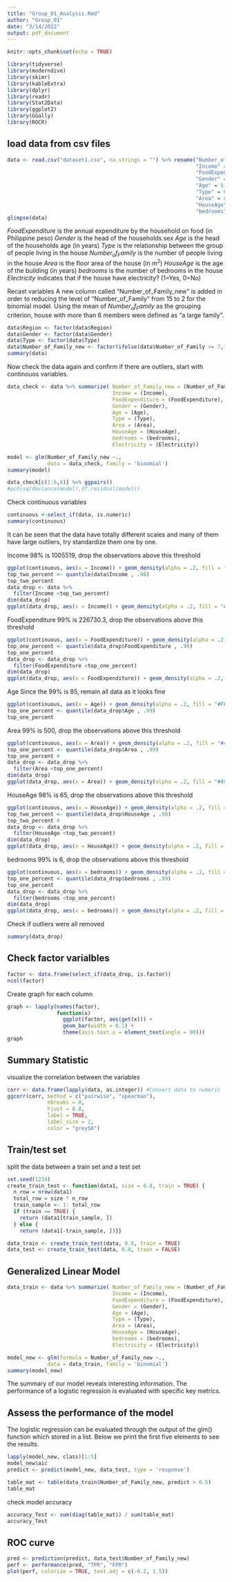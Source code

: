 ```yaml
---
title: "Group_01_Analysis.Rmd"
author: "Group_01"
date: "3/14/2022"
output: pdf_document
---
```


```r
knitr::opts_chunk$set(echo = TRUE)
```

```r
library(tidyverse)
library(moderndive)
library(skimr)
library(kableExtra)
library(dplyr)
library(readr)
library(Stat2Data)
library(ggplot2)
library(GGally)
library(ROCR)
```

## load data from csv files
```r
data <- read.csv("dataset1.csv", na.strings = "") %>% rename("Number_of_Family"=7,
                                                             "Income" = 1,
                                                             "FoodExpenditure" = 3,
                                                             "Gender" = 4,
                                                             "Age" = 5,
                                                             "Type" = 6,
                                                             "Area" = 8,
                                                             "HouseAge" = 9,
                                                             "bedrooms" = 10)
glimpse(data)
```

$FoodExpenditure$ is the annual expenditure by the household on food (in Philippine peso)
$Gender$ is the head of the households sex
$Age$ is the head of the households age (in years)
$Type$ is the relationship between the group of people living in the house
$Number_of_Family$ is the number of people living in the house
$Area$ is the floor area of the house (in $m^2$)
$HouseAge$ is the age of the building (in years)
$bedrooms$ is the number of bedrooms in the house
$Electricity$ indicates that if the house have electricity? (1=Yes, 0=No)

Recast variables
A new column called "Number_of_Family_new" is added in order to reducing the level of "Number_of_Family" from 15 to 2 for the binomial model. Using the mean of $Number_of_Family$ as the grouping criterion, house with more than $6$ members were defined as "a large family".

```r
data$Region <- factor(data$Region)
data$Gender <- factor(data$Gender)
data$Type <- factor(data$Type)    
data$Number_of_Family_new <- factor(ifelse(data$Number_of_Family >= 7,1,0))
summary(data)
```

Now check the data again and confirm if there are outliers, start with continouos variables.
```r
data_check <- data %>% summarize( Number_of_Family_new = (Number_of_Family_new),
                                  Income = (Income),
                                  FoodExpenditure = (FoodExpenditure),
                                  Gender = (Gender),
                                  Age = (Age),
                                  Type = (Type),
                                  Area = (Area),
                                  HouseAge = (HouseAge),
                                  bedrooms = (bedrooms),
                                  Electricity = (Electricity))

model <- glm(Number_of_Family_new ~., 
             data = data_check, family = 'binomial')
summary(model)

data_check[c(1:6,8)] %>% ggpairs()
#pchisq(deviance(model),df.residual(model))
```

Check continuous variables
```r
continuous <-select_if(data, is.numeric)
summary(continuous)
```
It can be seen that the data have totally different scales and many of them have large outliers, try standardize them one by one.

Income
98% is 1005519, drop the observations above this threshold
```r
ggplot(continuous, aes(x = Income)) + geom_density(alpha = .2, fill = "#FF0000FF")
top_two_percent <- quantile(data$Income , .98)
top_two_percent 
data_drop <- data %>% 
  filter(Income <top_two_percent)
dim(data_drop)
ggplot(data_drop, aes(x = Income)) + geom_density(alpha = .2, fill = "#FF0000FF")
```

FoodExpenditure
99% is 226730.3, drop the observations above this threshold
```r
ggplot(continuous, aes(x = FoodExpenditure)) + geom_density(alpha = .2, fill = "#FFDB00FF")
top_one_percent <- quantile(data_drop$FoodExpenditure , .99)
top_one_percent 
data_drop <- data_drop %>%
  filter(FoodExpenditure <top_one_percent)
dim(data_drop)
ggplot(data_drop, aes(x = FoodExpenditure)) + geom_density(alpha = .2, fill = "#FFDB00FF")
```

Age
Since the 99% is 85, remain all data as it looks fine
```r
ggplot(continuous, aes(x = Age)) + geom_density(alpha = .2, fill = "#FF00DBFF")
top_one_percent <- quantile(data_drop$Age , .99)
top_one_percent 
```

Area
99% is 500, drop the observations above this threshold
```r
ggplot(continuous, aes(x = Area)) + geom_density(alpha = .2, fill = "#49FF00FF")
top_one_percent <- quantile(data_drop$Area , .99)
top_one_percent #
data_drop <- data_drop %>%
  filter(Area <top_one_percent)
dim(data_drop)
ggplot(data_drop, aes(x = Area)) + geom_density(alpha = .2, fill = "#49FF00FF")
```

HouseAge 
98% is 65, drop the observations above this threshold
```r
ggplot(continuous, aes(x = HouseAge)) + geom_density(alpha = .2, fill = "#FF00DBFF")
top_two_percent <- quantile(data_drop$HouseAge , .98)
top_two_percent #
data_drop <- data_drop %>%
  filter(HouseAge <top_two_percent)
dim(data_drop)
ggplot(data_drop, aes(x = HouseAge)) + geom_density(alpha = .2, fill = "#FF00DBFF")
```

bedrooms 
99% is 6, drop the observations above this threshold
```r
ggplot(continuous, aes(x = bedrooms)) + geom_density(alpha = .2, fill = "#0092FFFF")
top_one_percent <- quantile(data_drop$bedrooms , .99)
top_one_percent 
data_drop <- data_drop %>%
  filter(bedrooms <top_one_percent)
dim(data_drop)
ggplot(data_drop, aes(x = bedrooms)) + geom_density(alpha = .2, fill = "#0092FFFF")
```

Check if outliers were all removed
```r
summary(data_drop)
```

## Check factor varialbles 
```r
factor <- data.frame(select_if(data_drop, is.factor))
ncol(factor)
```

Create graph for each column
```r
graph <- lapply(names(factor), 
                function(x) 
                  ggplot(factor, aes(get(x))) +
                  geom_bar(width = 0.1) +
                  theme(axis.text.x = element_text(angle = 90)))
graph
```

## Summary Statistic

visualize the correlation between the variables
```r
corr <- data.frame(lapply(data, as.integer)) #Convert data to numeric
ggcorr(corr, method = c("pairwise", "spearman"), 
             nbreaks = 8, 
             hjust = 0.8,
             label = TRUE,
             label_size = 2,
             color = "grey50")
```
## Train/test set

split the data between a train set and a test set 
```r
set.seed(1234)
create_train_test <- function(data1, size = 0.8, train = TRUE) {
  n_row = nrow(data1)
  total_row = size * n_row
  train_sample <- 1: total_row
  if (train == TRUE) {
    return (data1[train_sample, ])
  } else {
    return (data1[-train_sample, ])}}

data_train <- create_train_test(data, 0.8, train = TRUE)
data_test <- create_train_test(data, 0.8, train = FALSE)
```

## Generalized Linear Model
```r
data_train <- data %>% summarize( Number_of_Family_new = (Number_of_Family_new),
                                  Income = (Income),
                                  FoodExpenditure = (FoodExpenditure),
                                  Gender = (Gender),
                                  Age = (Age),
                                  Type = (Type),
                                  Area = (Area),
                                  HouseAge = (HouseAge),
                                  bedrooms = (bedrooms),
                                  Electricity = (Electricity))

model_new <- glm(formula = Number_of_Family_new ~.,      
             data = data_train, family = 'binomial')
summary(model_new)
```
The summary of our model reveals interesting information. The performance of a logistic regression is evaluated with specific key metrics.

## Assess the performance of the model

The logistic regression can be evaluated through the output of the glm() function which stored in a list. Below we print the first five elements to see the results.

```r
lapply(model_new, class)[1:5]
model_new$aic
predict <- predict(model_new, data_test, type = 'response')
```
```r
table_mat <- table(data_train$Number_of_Family_new, predict > 0.5)
table_mat
```
check model accuracy

```r
accuracy_Test <- sum(diag(table_mat)) / sum(table_mat)
accuracy_Test
```

## ROC curve
```r
pred <- prediction(predict, data_test$Number_of_Family_new)
perf <- performance(pred, "TPR", "FPR")
plot(perf, colorize = TRUE, text.adj = c(-0.2, 1.5))
```

